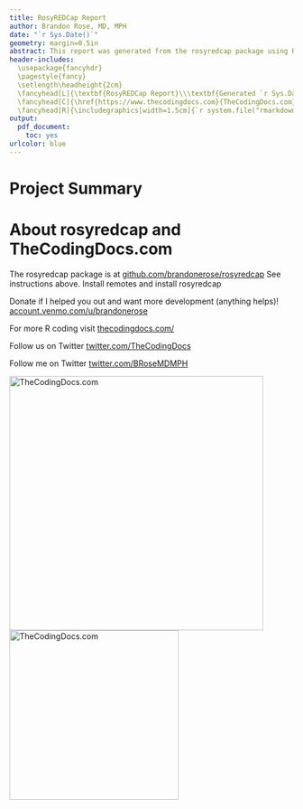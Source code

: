 ```yaml
---
title: RosyREDCap Report
author: Brandon Rose, MD, MPH
date: "`r Sys.Date()`"
geometry: margin=0.5in
abstract: This report was generated from the rosyredcap package using R markdown. 
header-includes: 
  \usepackage{fancyhdr}
  \pagestyle{fancy}
  \setlength\headheight{2cm}
  \fancyhead[L]{\textbf{RosyREDCap Report}\\\textbf{Generated `r Sys.Date()`}}
  \fancyhead[C]{\href{https://www.thecodingdocs.com}{TheCodingDocs.com}\\\href{https://github.com/brandonerose/rosyredcap}{github.com/brandonerose/rosyredcap}}
  \fancyhead[R]{\includegraphics[width=1.5cm]{`r system.file("rmarkdown", "TCDblack.png", package = "rosyredcap")`}}
output: 
  pdf_document:
    toc: yes
urlcolor: blue
---
```


# Project Summary

\newpage 
# About rosyredcap and TheCodingDocs.com

The rosyredcap package is at [github.com/brandonerose/rosyredcap](https://github.com/brandonerose/rosyredcap "rosyredcap R package")
See instructions above. Install remotes and install rosyredcap

Donate if I helped you out and want more development (anything helps)! [account.venmo.com/u/brandonerose](https://account.venmo.com/u/brandonerose "Venmo Donation")

For more R coding visit [thecodingdocs.com/](https://www.thecodingdocs.com/ "TheCodingDocs.com")

Follow us on Twitter [twitter.com/TheCodingDocs](https://twitter.com/TheCodingDocs "TheCodingDocs Twitter")

Follow me on Twitter [twitter.com/BRoseMDMPH](https://twitter.com/BRoseMDMPH "BRoseMDMPH Twitter")

[![TheCodingDocs.com](`r system.file("rmarkdown", "TCD.png", package = "rosyredcap")`){ width=450px }](http://www.thecodingdocs.com) [![TheCodingDocs.com](`r system.file("rmarkdown", "logo.png", package = "rosyredcap")`){ width=300px }](https://github.com/brandonerose/rosyredcap)



